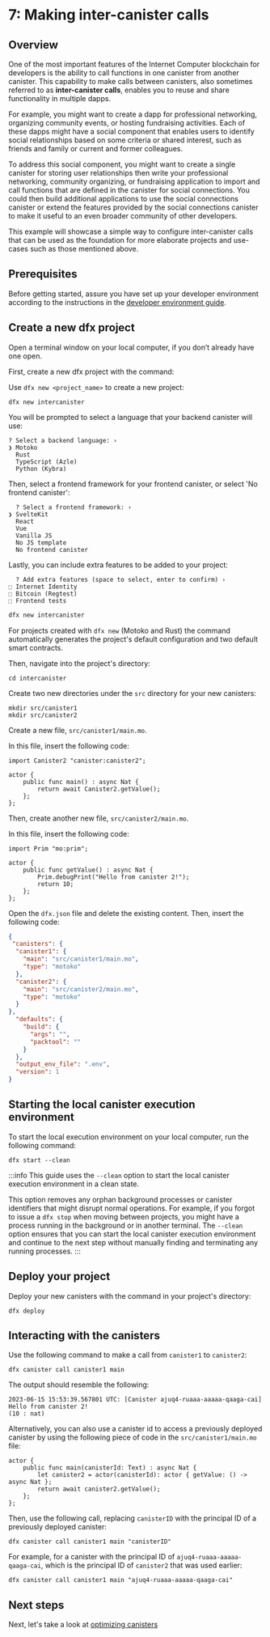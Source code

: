 
# 7: Making inter-canister calls

## Overview
One of the most important features of the Internet Computer blockchain for developers is the ability to call functions in one canister from another canister. This capability to make calls between canisters, also sometimes referred to as **inter-canister calls**, enables you to reuse and share functionality in multiple dapps.

For example, you might want to create a dapp for professional networking, organizing community events, or hosting fundraising activities. Each of these dapps might have a social component that enables users to identify social relationships based on some criteria or shared interest, such as friends and family or current and former colleagues.

To address this social component, you might want to create a single canister for storing user relationships then write your professional networking, community organizing, or fundraising application to import and call functions that are defined in the canister for social connections. You could then build additional applications to use the social connections canister or extend the features provided by the social connections canister to make it useful to an even broader community of other developers.

This example will showcase a simple way to configure inter-canister calls that can be used as the foundation for more elaborate projects and use-cases such as those mentioned above. 

## Prerequisites

Before getting started, assure you have set up your developer environment according to the instructions in the [developer environment guide](/docs/current/developer-docs/backend/motoko/dev-env).

## Create a new dfx project 

Open a terminal window on your local computer, if you don’t already have one open.

First, create a new dfx project with the command:

<Tabs groupId="version">
<TabItem value="0-17-0" label="dfx v0.17.0 or newer" default>

Use `dfx new <project_name>` to create a new project:

```
dfx new intercanister
```

You will be prompted to select a language that your backend canister will use:

```
? Select a backend language: ›  
❯ Motoko
  Rust
  TypeScript (Azle)
  Python (Kybra)
```

Then, select a frontend framework for your frontend canister, or select 'No frontend canister':

```
  ? Select a frontend framework: ›  
❯ SvelteKit
  React
  Vue
  Vanilla JS
  No JS template
  No frontend canister
```

Lastly, you can include extra features to be added to your project:

```
  ? Add extra features (space to select, enter to confirm) ›
⬚ Internet Identity
⬚ Bitcoin (Regtest)
⬚ Frontend tests
```

</TabItem>

<TabItem value="0-16-1" label="dfx v0.16.1 or older" default>

```bash
dfx new intercanister
```

For projects created with `dfx new` (Motoko and Rust) the command automatically generates the project's default configuration and two default smart contracts. 

</TabItem>
</Tabs>

Then, navigate into the project's directory:

```
cd intercanister
```

Create two new directories under the `src` directory for your new canisters:

```
mkdir src/canister1
mkdir src/canister2
```

Create a new file, `src/canister1/main.mo`.

In this file, insert the following code:

```motoko
import Canister2 "canister:canister2";

actor {
    public func main() : async Nat {
        return await Canister2.getValue();
    };
};
```

Then, create another new file, `src/canister2/main.mo`.

In this file, insert the following code:

```motoko
import Prim "mo:prim";

actor {
    public func getValue() : async Nat {
        Prim.debugPrint("Hello from canister 2!");
        return 10;
    };
};
```

Open the `dfx.json` file and delete the existing content. Then, insert the following code:

```json
{
 "canisters": {
  "canister1": {
    "main": "src/canister1/main.mo",
    "type": "motoko"
  },
  "canister2": {
    "main": "src/canister2/main.mo",
    "type": "motoko"
  }
},
  "defaults": {
    "build": {
      "args": "",
      "packtool": ""
    }
  },
  "output_env_file": ".env",
  "version": 1
}
```

## Starting the local canister execution environment 

To start the local execution environment on your local computer, run the following command:

```
dfx start --clean
```

:::info
This guide uses the `--clean` option to start the local canister execution environment in a clean state.

This option removes any orphan background processes or canister identifiers that might disrupt normal operations. For example, if you forgot to issue a `dfx stop` when moving between projects, you might have a process running in the background or in another terminal. The `--clean` option ensures that you can start the local canister execution environment and continue to the next step without manually finding and terminating any running processes.
:::

## Deploy your project 

Deploy your new canisters with the command in your project's directory:

```
dfx deploy
```

## Interacting with the canisters

Use the following command to make a call from `canister1` to `canister2`:

```
dfx canister call canister1 main 
```

The output should resemble the following:

```
2023-06-15 15:53:39.567801 UTC: [Canister ajuq4-ruaaa-aaaaa-qaaga-cai] Hello from canister 2!
(10 : nat)
```

Alternatively, you can also use a canister id to access a previously deployed canister by using the following piece of code in the `src/canister1/main.mo` file:

```motoko
actor {
    public func main(canisterId: Text) : async Nat {
        let canister2 = actor(canisterId): actor { getValue: () -> async Nat };
        return await canister2.getValue();
    };
};
```

Then, use the following call, replacing `canisterID` with the principal ID of a previously deployed canister:

```
dfx canister call canister1 main "canisterID"
```

For example, for a canister with the principal ID of `ajuq4-ruaaa-aaaaa-qaaga-cai`, which is the principal ID of `canister2` that was used earlier:

```
dfx canister call canister1 main "ajuq4-ruaaa-aaaaa-qaaga-cai"
```

## Next steps

Next, let's take a look at [optimizing canisters](/docs/current/developer-docs/backend/motoko/optimizing)